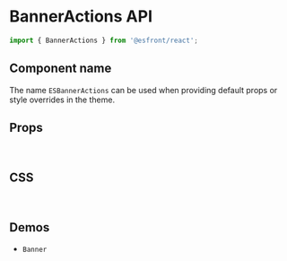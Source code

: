 
<Meta title="Components API/BannerActions" />

# BannerActions API

```js
import { BannerActions } from '@esfront/react';
```

## Component name

The name `ESBannerActions` can be used when providing default props or style overrides in the theme.

## Props

<TableInterface name="BannerActionsProps" variant="props" />

<br />

## CSS

<TableInterface name="BannerActionsClasses" variant="css" />

<br />

## Demos

<ul>
  <li>
    <LinkTo kind="components-Banner" story="demo">
      <code>Banner</code>
    </LinkTo>
  </li>
</ul>

